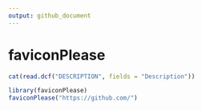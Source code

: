 ```yaml
---
output: github_document
---
```


<!-- README.md is generated from README.Rmd. Please edit that file -->

# faviconPlease

```r
cat(read.dcf("DESCRIPTION", fields = "Description"))
```

```r
library(faviconPlease)
faviconPlease("https://github.com/")
```
